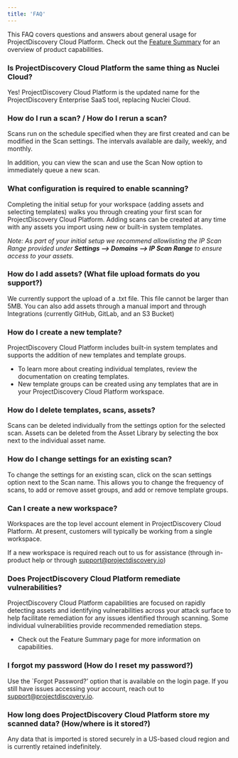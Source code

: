 ```yaml
---
title: 'FAQ'
---
```

This FAQ covers questions and answers about general usage for ProjectDiscovery Cloud Platform. Check out the [Feature Summary]("/projectdiscovery-cloud-platform/overview.mdx") for an overview of product capabilities. 

### Is **ProjectDiscovery Cloud Platform** the same thing as Nuclei Cloud?
Yes! ProjectDiscovery Cloud Platform is the updated name for the ProjectDiscovery Enterprise SaaS tool, replacing Nuclei Cloud.

### How do I run a scan? / How do I rerun a scan?

Scans run on the schedule specified when they are first created and can be modified in the Scan settings. 
The intervals available are daily, weekly, and monthly.

In addition, you can view the scan and use the Scan Now option to immediately queue a new scan.

### What configuration is required to enable scanning?

Completing the initial setup for your workspace (adding assets and selecting templates) walks you through creating your first scan for ProjectDiscovery Cloud Platform. 
Adding scans can be created at any time with any assets you import using new or built-in system templates. 

*Note: As part of your initial setup we recommend allowlisting the IP Scan Range provided under **Settings --> Domains --> IP Scan Range** to ensure access to your assets.*

### How do I add assets? (What file upload formats do you support?)
We currently support the upload of a .txt file. This file cannot be larger than 5MB. 
You can also add assets through a manual import and through Integrations (currently GitHub, GitLab, and an S3 Bucket) 

### How do I create a new template?
ProjectDiscovery Cloud Platform includes built-in system templates and supports the addition of new templates and template groups. 

 - To learn more about creating individual templates, review the documentation on creating templates. 
 - New template groups can be created using any templates that are in your ProjectDiscovery Cloud Platform workspace. 

### How do I delete templates, scans, assets?
Scans can be deleted individually from the settings option for the selected scan. 
Assets can be deleted from the Asset Library by selecting the box next to the individual asset name. 
 
### How do I change settings for an existing scan?
To change the settings for an existing scan, click on the scan settings option next to the Scan name.
This allows you to change the frequency of scans, to add or remove asset groups, and add or remove template groups. 

### Can I create a new workspace?
Workspaces are the top level account element in ProjectDiscovery Cloud Platform. At present, customers will typically be working from a single workspace. 

If a new workspace is required reach out to us for assistance (through in-product help or through support@projectdiscovery.io) 

### Does ProjectDiscovery Cloud Platform remediate vulnerabilities?
ProjectDiscovery Cloud Platform capabilities are focused on rapidly detecting assets and identifying vulnerabilities across your attack surface to 
help facilitate remediation for any issues identified through scanning. Some individual vulnerabilities provide recommended remediation steps. 

- Check out the Feature Summary page for more information on capabilities.

### I forgot my password (How do I reset my password?)
Use the `Forgot Password?’ option that is available on the login page. 
If you still have issues accessing your account, reach out to support@projectdiscovery.io.

### How long does ProjectDiscovery Cloud Platform store my scanned data? (How/where is it stored?)
Any data that is imported is stored securely in a US-based cloud region and is currently retained indefinitely.

